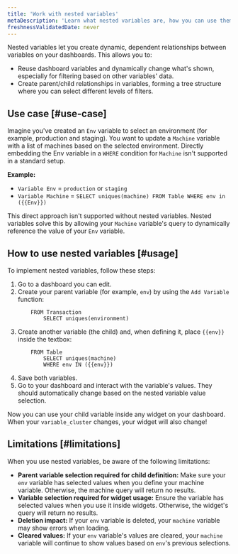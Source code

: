 ```yaml
---
title: 'Work with nested variables'
metaDescription: 'Learn what nested variables are, how you can use them, and their current limitations'
freshnessValidatedDate: never
---
```


Nested variables let you create dynamic, dependent relationships between variables on your dashboards. This allows you to:

- Reuse dashboard variables and dynamically change what's shown, especially for filtering based on other variables' data.
- Create parent/child relationships in variables, forming a tree structure where you can select different levels of filters.

## Use case [#use-case]
Imagine you've created an `Env` variable to select an environment (for example, production and staging). You want to update a `Machine` variable with a list of machines based on the selected environment. Directly embedding the Env variable in a `WHERE` condition for `Machine` isn't supported in a standard setup.

**Example:**
- `Variable Env` = `production` or `staging`
- `Variable Machine` = `SELECT uniques(machine) FROM Table WHERE env in ({{Env}})` 

This direct approach isn't supported without nested variables. Nested variables solve this by allowing your `Machine` variable's query to dynamically reference the value of your `Env` variable.

## How to use nested variables [#usage]
To implement nested variables, follow these steps:

1. Go to a dashboard you can edit.
2. Create your parent variable (for example, `env`) by using the `Add Variable` function:
    ```nrql
        FROM Transaction
            SELECT uniques(environment)
    ```
3. Create another variable (the child) and, when defining it, place `{{env}}` inside the textbox:
    ```nrql
        FROM Table
            SELECT uniques(machine)
            WHERE env IN ({{env}})
    ```
4. Save both variables.
5. Go to your dashboard and interact with the variable's values. They should automatically change based on the nested variable value selection.

Now you can use your child variable inside any widget on your dashboard. When your `variable_cluster` changes, your widget will also change!

## Limitations [#limitations]
When you use nested variables, be aware of the following limitations:

- **Parent variable selection required for child definition:** Make sure your `env` variable has selected values when you define your machine variable. Otherwise, the machine query will return no results.
- **Variable selection required for widget usage:** Ensure the variable has selected values when you use it inside widgets. Otherwise, the widget's query will return no results.
- **Deletion impact:** If your `env` variable is deleted, your `machine` variable may show errors when loading.
- **Cleared values:** If your `env` variable's values are cleared, your `machine` variable will continue to show values based on `env`'s previous selections.